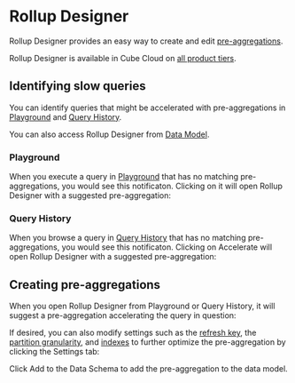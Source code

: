 # Rollup Designer

Rollup Designer provides an easy way to create and edit
[pre-aggregations][ref-caching-preaggs-gs].

<SuccessBox>

Rollup Designer is available in Cube Cloud on
[all product tiers](https://cube.dev/pricing).

</SuccessBox>

## Identifying slow queries

You can identify queries that might be accelerated with pre-aggregations in
[Playground][ref-playground] and [Query History][ref-query-history].

You can also access Rollup Designer from [Data Model][ref-data-model].

### Playground

When you execute a query in [Playground][ref-playground] that has no matching
pre-aggregations, you would see this notificaton. Clicking on it will open
Rollup Designer with a suggested pre-aggregation:

<Screenshot
  highlight="inset(22.5% 0 65% 72.5% round 10px)"
  src="https://ucarecdn.com/582acb98-373b-4617-9aa8-263b0653cd00/"
/>

### Query History

When you browse a query in [Query History][ref-query-history] that has no matching
pre-aggregations, you would see this notificaton. Clicking on <Btn>Accelerate</Btn>
will open Rollup Designer with a suggested pre-aggregation:

<Screenshot
  highlight="inset(37.5% 0 37.5% 5% round 10px)"
  src="https://ucarecdn.com/1105e459-66b5-440e-8ca1-53e93c912cb5/"
/>

## Creating pre-aggregations

When you open Rollup Designer from Playground or Query History, it will suggest
a pre-aggregation accelerating the query in question:

<Screenshot src="https://ucarecdn.com/d860dd55-4f94-46a1-ba64-53452ec267ba/" />

If desired, you can also modify settings such as the [refresh
key][ref-preaggs-ref-refreshkey], the [partition
granularity][ref-preaggs-ref-partitiongranularity], and
[indexes][ref-preaggs-ref-indexes] to further optimize the pre-aggregation by
clicking the ​<Btn>Settings</Btn> tab:

<Screenshot src="https://ucarecdn.com/27afed37-10ae-4948-bf3f-4261f6e0663c/" />

Click <Btn>Add to the Data Schema</Btn> to add the pre-aggregation to the data
model.

[ref-caching-preaggs-gs]: /product/caching/getting-started-pre-aggregations
[ref-preaggs-ref-refreshkey]: /reference/data-model/pre-aggregations#refresh_key
[ref-preaggs-ref-partitiongranularity]: /reference/data-model/pre-aggregations#partition_granularity
[ref-preaggs-ref-indexes]: /reference/data-model/pre-aggregations#indexes
[ref-playground]: /product/workspace/playground
[ref-query-history]: /product/workspace/query-history
[ref-data-model]: /product/workspace/data-model
